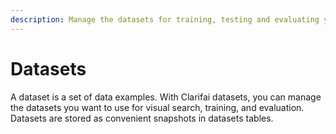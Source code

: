 ```yaml
---
description: Manage the datasets for training, testing and evaluating your models
---
```


# Datasets

A dataset is a set of data examples. With Clarifai datasets, you can manage the datasets you want to use for visual search, training, and evaluation. Datasets are stored as convenient snapshots in datasets tables.
